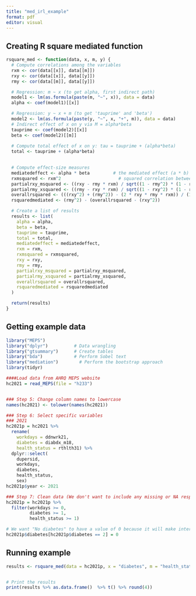 ---
title: "med_irl_example"
format: pdf
editor: visual
---

## Creating R square mediated function

```{r}
rsquare_med <- function(data, x, m, y) {
  # Compute correlations among the variables
  rxm <- cor(data[[x]], data[[m]])
  rxy <- cor(data[[x]], data[[y]])
  rmy <- cor(data[[m]], data[[y]])

  # Regression: m ~ x (to get alpha, first indirect path)
  model1 <- lm(as.formula(paste(m, "~", x)), data = data)
  alpha <- coef(model1)[[x]]

  # Regression: y ~ x + m (to get 'tauprime' and 'beta')
  model2 <- lm(as.formula(paste(y, "~", x, "+", m)), data = data)
  # Indirect effect of x on y via M = alpha*beta
  tauprime <- coef(model2)[[x]]
  beta <- coef(model2)[[m]]
  
  # Compute total effect of x on y: tau = tauprime + (alpha*beta)
  total <- tauprime + (alpha*beta)

  
  # Compute effect-size measures
  mediatedeffect <- alpha * beta         # the mediated effect (a * b)
  rxmsquared <- rxm^2                      # squared correlation between x and m
  partialrxy_msquared <- ((rxy - rmy * rxm) / sqrt((1 - rmy^2) * (1 - rxmsquared)))^2
  partialrmy_xsquared <- ((rmy - rxy * rxm) / sqrt((1 - rxy^2) * (1 - rxmsquared)))^2
  overallrsquared <- (((rxy^2) + (rmy^2)) - (2 * rxy * rmy * rxm)) / (1 - rxmsquared)
  rsquaredmediated <- (rmy^2) - (overallrsquared - (rxy^2))

  # Create a list of results
  results <- list(
    alpha = alpha,
    beta = beta,
    tauprime = tauprime,
    total = total,
    mediatedeffect = mediatedeffect,
    rxm = rxm,
    rxmsquared = rxmsquared,
    rxy = rxy,
    rmy = rmy,
    partialrxy_msquared = partialrxy_msquared,
    partialrmy_xsquared = partialrmy_xsquared,
    overallrsquared = overallrsquared,
    rsquaredmediated = rsquaredmediated
  )

  return(results)
}
```

## Getting example data

```{r}
library("MEPS")
library("dplyr")          # Data wrangling
library("gtsummary")      # Create tables
library("bda")            # Perform Sobel text
library("mediation")        # Perform the bootstrap approach
library(tidyr)

####Load data from AHRQ MEPS website
hc2021 = read_MEPS(file = "h233")


### Step 5: Change column names to lowercase
names(hc2021) <- tolower(names(hc2021))

### Step 6: Select specific variables
### 2021
hc2021p = hc2021 %>%
  rename(
    workdays = ddnwrk21,
    diabetes = diabdx_m18,
    health_status = rthlth31) %>%
  dplyr::select(                        
    dupersid,
    workdays,
    diabetes,
    health_status,
    sex)
hc2021p$year <- 2021

### Step 7: Clean data (We don't want to include any missing or NA responses)
hc2021p = hc2021p %>%
  filter(workdays >= 0,
         diabetes >= 1,
         health_status >= 1)

# We want "No diabetes" to have a value of 0 because it will make interpreting the model easier
hc2021p$diabetes[hc2021p$diabetes == 2] = 0
```

## Running example

```{r}

results <- rsquare_med(data = hc2021p, x = "diabetes", m = "health_status", y = "workdays")


# Print the results
print(results %>% as.data.frame()  %>% t() %>% round(4))


```
